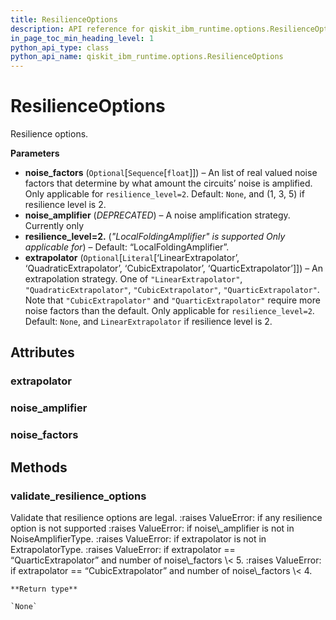 ```yaml
---
title: ResilienceOptions
description: API reference for qiskit_ibm_runtime.options.ResilienceOptions
in_page_toc_min_heading_level: 1
python_api_type: class
python_api_name: qiskit_ibm_runtime.options.ResilienceOptions
---
```


# ResilienceOptions

<Class id="qiskit_ibm_runtime.options.ResilienceOptions" isDedicatedPage={true} github="https://github.com/qiskit/qiskit-ibm-runtime/tree/stable/0.15/qiskit_ibm_runtime/options/resilience_options.py" signature="ResilienceOptions(noise_amplifier=None, noise_factors=None, extrapolator=None)" modifiers="class">
  Resilience options.

  **Parameters**

  *   **noise\_factors** (`Optional`\[`Sequence`\[`float`]]) – An list of real valued noise factors that determine by what amount the circuits’ noise is amplified. Only applicable for `resilience_level=2`. Default: `None`, and (1, 3, 5) if resilience level is 2.
  *   **noise\_amplifier** (*DEPRECATED*) – A noise amplification strategy. Currently only
  *   **resilience\_level=2.** (*"LocalFoldingAmplifier" is supported Only applicable for*) – Default: “LocalFoldingAmplifier”.
  *   **extrapolator** (`Optional`\[`Literal`\[‘LinearExtrapolator’, ‘QuadraticExtrapolator’, ‘CubicExtrapolator’, ‘QuarticExtrapolator’]]) – An extrapolation strategy. One of `"LinearExtrapolator"`, `"QuadraticExtrapolator"`, `"CubicExtrapolator"`, `"QuarticExtrapolator"`. Note that `"CubicExtrapolator"` and `"QuarticExtrapolator"` require more noise factors than the default. Only applicable for `resilience_level=2`. Default: `None`, and `LinearExtrapolator` if resilience level is 2.

  ## Attributes

  ### extrapolator

  <Attribute id="qiskit_ibm_runtime.options.ResilienceOptions.extrapolator" attributeTypeHint="Literal['LinearExtrapolator', 'QuadraticExtrapolator', 'CubicExtrapolator', 'QuarticExtrapolator']" attributeValue="None" />

  ### noise\_amplifier

  <Attribute id="qiskit_ibm_runtime.options.ResilienceOptions.noise_amplifier" attributeTypeHint="Literal['LocalFoldingAmplifier']" attributeValue="None" />

  ### noise\_factors

  <Attribute id="qiskit_ibm_runtime.options.ResilienceOptions.noise_factors" attributeTypeHint="Sequence[float]" attributeValue="None" />

  ## Methods

  ### validate\_resilience\_options

  <Function id="qiskit_ibm_runtime.options.ResilienceOptions.validate_resilience_options" signature="validate_resilience_options(resilience_options)" modifiers="static">
    Validate that resilience options are legal. :raises ValueError: if any resilience option is not supported :raises ValueError: if noise\_amplifier is not in NoiseAmplifierType. :raises ValueError: if extrapolator is not in ExtrapolatorType. :raises ValueError: if extrapolator == “QuarticExtrapolator” and number of noise\_factors \< 5. :raises ValueError: if extrapolator == “CubicExtrapolator” and number of noise\_factors \< 4.

    **Return type**

    `None`
  </Function>
</Class>

